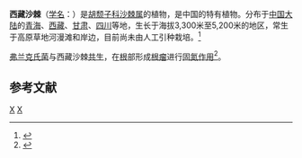 {{Speciesbox 
| taxon = Hippophae thibetana
| authority = Schlechtend.
}}
'''西藏沙棘'''（[[学名|学名]]：{{lang|la|''Hippophae thibetana''}}）是[[胡颓子科|胡颓子科]][[沙棘属|沙棘属]]的植物，是中国的特有植物。分布于[[中国大陆|中国大陆]]的[[青海|青海]]、[[西藏|西藏]]、[[甘肃|甘肃]]、[[四川|四川]]等地，生长于海拔3,300米至5,200米的地区，常生于高原草地河漫滩和岸边，目前尚未由人工引种栽培。<ref>{{cite web| url =http://www.bioinfo.cn/db05/KmzwSpecies.php?action=view&id=8271| title =西藏沙棘| work =《中国高等植物数据库全库》| publisher =中国科学院微生物研究所| author =昆明植物研究所| accessdate =2009-02-24| deadurl =yes| archiveurl =https://web.archive.org/web/20160305024508/http://www.bioinfo.cn/db05/KmzwSpecies.php?action=view&id=8271| archivedate =2016-03-05| df =}}</ref>

[[弗兰克氏菌|弗兰克氏菌]]与西藏沙棘[[共生|共生]]，在[[根|根]]部形成[[根瘤|根瘤]]进行[[固氮作用|固氮作用]]<ref>{{cite journal |last1=Zhang |first1=Aimei |last2=Yin |first2=Yiran |last3=Kong |first3=Weibao |last4=Zhu |first4=Xuetai |last5=Yang |first5=Yingli |title=Diversity of endophytic bacteria in five types of tissues of Hippophae tibetana |journal=Biodiversity Science |date=2021-09-20 |volume=29 |issue=9 |pages=1236 |doi=10.17520/biods.2021034}}</ref>。

==参考文献==
{{reflist}}

{{Taxonbar}}
[[Category:沙棘属|X]]
[[Category:中國特有植物|X]]
{{plant-stub}}